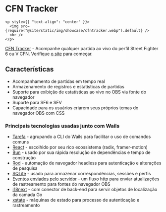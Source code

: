 # CFN Tracker

```mdx-code-block
<p style={{ "text-align": "center" }}>
  <img src={require("@site/static/img/showcase/cfntracker.webp").default} />
  <br />
</p>
```

[CFN Tracker](https://github.com/williamsjokvist/cfn-tracker) - Acompanhe qualquer partida ao vivo do perfil Street Fighter 6 ou V CFN. Verifique [o site](https://cfn.williamsjokvist.se/) para começar.

## Características
- Acompanhamento de partidas em tempo real
- Armazenamento de registros e estatísticas de partidas
- Suporte para exibição de estatísticas ao vivo no OBS via fonte do navegador
- Suporte para SF6 e SFV
- Capacidade para os usuários criarem seus próprios temas do navegador OBS com CSS

### Principais tecnologias usadas junto com Wails
- [Tarefa](https://github.com/go-task/task) - agrupando a CLI do Wails para facilitar o uso de comandos comuns
- [React](https://github.com/facebook/react) - escolhido por seu rico ecossistema (radix, framer-motion)
- [Bun](https://github.com/oven-sh/bun) - usado por sua rápida resolução de dependências e tempo de construção
- [Rod](https://github.com/go-rod/rod) - automação de navegador headless para autenticação e alterações de pesquisa
- [SQLite](https://github.com/mattn/go-sqlite3) - usado para armazenar correspondências, sessões e perfis
- [Eventos enviados pelo servidor](https://developer.mozilla.org/en-US/docs/Web/API/Server-sent_events) - um fluxo http para enviar atualizações de rastreamento para fontes do navegador OBS
- [i18next](https://github.com/i18next/) - com conector de back-end para servir objetos de localização da camada Go
- [xstate](https://github.com/statelyai/xstate) - máquinas de estado para processo de autenticação e rastreamento
